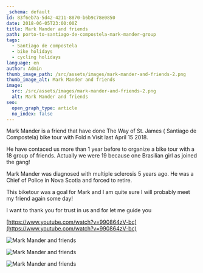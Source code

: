 ```yaml
---
_schema: default
id: 83f6eb7a-5d42-4211-8870-b6b9c78e0850
date: 2018-06-05T23:00:00Z
title: Mark Mander and friends
path: porto-to-santiago-de-compostela-mark-mander-group
tags:
  - Santiago de compostela
  - bike holidays
  - cycling holidays
language: en
author: Admin
thumb_image_path: /src/assets/images/mark-mander-and-friends-2.png
thumb_image_alt: Mark Mander and friends
image:
  src: /src/assets/images/mark-mander-and-friends-2.png
  alt: Mark Mander and friends
seo:
  open_graph_type: article
  no_index: false
---
```

Mark Mander is a friend that have done The Way of St. James ( Santiago de
Compostela) bike tour with Fold n Visit last April 15 2018.

He have contaced us more than 1 year before to organize a bike tour with a 18
group of friends. Actually we were 19 because one Brasilian girl as joined the
gang!

Mark Mander was diagnosed with multiple sclerosis 5 years ago. He was a Chief of
Police in Nova Scotia and forced to retire.

This biketour was a goal for Mark and I am quite sure I will probably meet my
friend again some day!

I want to thank you for trust in us and for let me guide you

[https://www.youtube.com/watch?v=990864zV-bc](https://www.youtube.com/watch?v=990864zV-bc)

![Mark Mander and friends](/src/assets/images/mark-mander-and-friends-3.png "Mark Mander and friends")

![Mark Mander and friends](/src/assets/images/mark-mander-and-friends.png "Mark Mander and friends")

![Mark Mander and friends](/src/assets/images/mark-mander-and-friends-2.png "Mark Mander and friends")